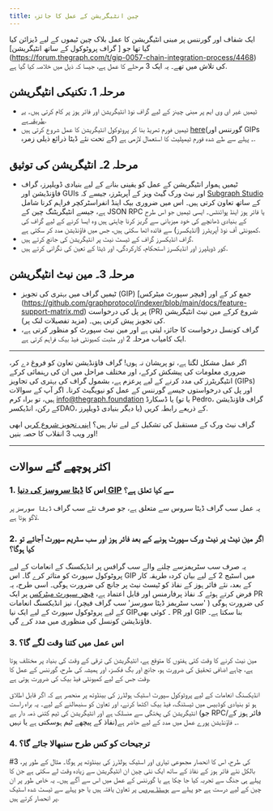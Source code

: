 ```yaml
---
title: چین انٹیگریشن کے عمل کا جائزہ
---
```


ایک شفاف اور گورننس پر مبنی انٹیگریشن کا عمل بلاک چین ٹیموں کے لیے ڈیزائن کیا گیا تھا جو [ گراف پروٹوکول کے ساتھ انٹیگریشن] \(https://forum.thegraph.com/t/gip-0057-chain-integration-process/4468) کی تلاش میں تھے۔ یہ ایک 3 مرحلے کا عمل ہے، جیسا کہ ذیل میں خلاصہ کیا گیا ہے.

## مرحلہ 1. تکنیکی انٹیگریشن

-   ٹیمیں غیر ای وی ایم پر مبنی چینز کے لیے گراف نوڈ انٹیگریشن اور فائر ہوز پر کام کرتی ہیں۔ [یہ طریقہ ہے](/new-chain-integration/).
-   ٹیمیں فورم تھریڈ بنا کر پروٹوکول انٹیگریشن کا عمل شروع کرتی ہیں [here](https://forum.thegraph.com/c/governance-gips/new-chain-support/71)(گورننس اور GIPs کے تحت نئے ڈیٹا ذرائع ذیلی زمرہ)
    ۔ پہلے سے طے شدہ فورم ٹیمپلیٹ کا استعمال لازمی ہے.

## مرحلہ 2۔ انٹیگریشن کی توثیق

-   ٹیمیں ہموار انٹیگریشن کے عمل کو یقینی بنانے کے لیے بنیادی ڈویلپرز، گراف فاؤنڈیشن اور GUIs اور نیٹ ورک گیٹ ویز کے آپریٹرز، جیسے کہ [Subgraph Studio](https://thegraph.com/studio/) کے ساتھ تعاون کرتی ہیں۔ اس میں ضروری بیک اینڈ انفراسٹرکچر فراہم کرنا شامل ہے، جیسے انٹیگریٹنگ چین کے JSON RPC یا فائر ہوز اینڈ پوائنٹس۔ ایسی ٹیمیں جو اس طرح کے بنیادی ڈھانچے کی خود میزبانی سے گریز کرنا چاہتی ہیں وہ ایسا کرنے کے لیے گراف کی کمیونٹی آف نوڈ آپریٹرز (انڈیکسرز) سے فائدہ اٹھا سکتی ہیں، جس میں فاؤنڈیشن مدد کر سکتی ہے.
-   گراف انڈیکسرز گراف کے ٹیسٹ نیٹ پر انٹیگریشن کی جانچ کرتے ہیں.
-   کور ڈویلپرز اور انڈیکسرز استحکام، کارکردگی، اور ڈیٹا کے تعین کی نگرانی کرتے ہیں.

## مرحلہ 3۔ مین نیٹ انٹیگریشن

-   ٹیمیں گراف میں بہتری کی تجویز (GIP) جمع کر کے اور [فیچر سپورٹ میٹرکس] \(https://github.com/graphprotocol/indexer/blob/main/docs/feature-support-matrix.md) پر پل کی درخواست (PR) شروع کرکے مین نیٹ انٹیگریشن کی تجویز پیش کرتی ہیں۔ (مزید تفصیلات لنک پر).
-   گراف کونسل درخواست کا جائزہ لیتی ہے اور مین نیٹ سپورٹ کو منظور کرتی ہے، ایک کامیاب مرحلہ 2 اور مثبت کمیونٹی فیڈ بیک فراہم کرتی ہے.

* * *

اگر عمل مشکل لگتا ہے، تو پریشان نہ ہوں! گراف فاؤنڈیشن تعاون کو فروغ دے کر، ضروری معلومات کی پیشکش کرکے، اور مختلف مراحل میں ان کی رہنمائی کرکے انٹیگریٹرز کی مدد کرنے کے لیے پرعزم ہے، بشمول گراف کی بہتری کی تجاویز (GIPs) اور پل کی درخواستوں جیسے گورننس کے عمل کو نیویگیٹ کرنا۔ اگر آپ کے سوالات ہیں، تو براہ کرم [info@thegraph.foundation](mailto:info@thegraph.foundation) یا ڈسکارڈ (یا تو Pedro، گراف فاؤنڈیشن کے رکن، انڈیکسرDAO، یا دیگر بنیادی ڈویلپرز) کے ذریعے رابطہ کریں.

گراف نیٹ ورک کے مستقبل کی تشکیل کے لیے تیار ہیں؟ [اپنی تجویز شروع کریں](https://github.com/graphprotocol/graph-improvement-proposals/blob/main/gips/0057-chain-integration-process.md) ابھی اور ویب 3 انقلاب کا حصہ بنیں!

* * *

## اکثر پوچھے گئے سوالات

### 1.  اس کا [ڈیٹا سروسز کی دنیا GIP](https://forum.thegraph.com/t/gip-0042-a-world-of-data-services/3761) سے کیا تعلق ہے؟

یہ عمل سب گراف ڈیٹا سروس سے متعلق ہے، جو صرف نئے سب گراف `ڈیٹا سورسز` پر لاگو ہوتا ہے.

### 2.  اگر مین نیٹ پر نیٹ ورک سپورٹ ہونے کے بعد فائر ہوز اور سب سٹریم سپورٹ آجائے تو کیا ہوگا؟

یہ صرف سب سٹریمزسے چلنے والے سب گرافس پر انڈیکسنگ کے انعامات کے لیے پروٹوکول سپورٹ کو متاثر کرے گا۔ اس GIP میں اسٹیج 2 کے لیے بیان کردہ طریقہ کار کے بعد، نئے فائر ہوز کے نفاذ کو ٹیسٹ نیٹ پر جانچ کی ضرورت ہوگی۔ اسی طرح، یہ فرض کرتے ہوئے کہ نفاذ پرفارمنس اور قابل اعتماد ہے، [فیچر سپورٹ میٹرکس](https://github.com/graphprotocol/indexer/blob/main/docs/feature-support-matrix.md) پر ایک PR کی ضرورت ہوگی ( 'سب سٹریمز ڈیٹا سورسز' سب گراف فیچر)، نیز انڈیکسنگ انعامات کے لیے پروٹوکول سپورٹ کے لیے ایک نیا GIP۔ کوئی بھی PR اور GIP بنا سکتا ہے۔ فاؤنڈیشن کونسل کی منظوری میں مدد کرے گی.

### 3.  اس عمل میں کتنا وقت لگے گا؟

مین نیٹ کرنے کا وقت کئی ہفتوں کا متوقع ہے، انٹیگریشن کی ترقی کے وقت کی بنیاد پر مختلف ہوتا ہے، چاہے اضافی تحقیق کی ضرورت ہو، جانچ اور بگ فکسز، اور ہمیشہ کی طرح، گورننس کے عمل کا وقت جس کے لیے کمیونٹی فیڈ بیک کی ضرورت ہوتی ہے.

انڈیکسنگ انعامات کے لیے پروٹوکول سپورٹ اسٹیک ہولڈرز کی بینڈوتھ پر منحصر ہے کہ اگر قابل اطلاق ہو تو بنیادی کوڈبیس میں ٹیسٹنگ، فیڈ بیک اکٹھا کرنے، اور تعاون کو سنبھالنے کے لیے۔ یہ براہ راست انٹیگریشن کی پختگی سے منسلک ہے اور انٹیگریشن کی ٹیم کتنی ذمہ دار ہے (جو RPC/فائر ہوز کے نفاذ کے پیچھے ٹیم ہوسکتی ہے یا نہیں)۔ فاؤنڈیشن پورے عمل میں مدد کے لیے حاضر ہے.

### 4.  ترجیحات کو کس طرح سنبھالا جائے گا؟

\#3 کی طرح، اس کا انحصار مجموعی تیاری اور اسٹیک ہولڈرز کی بینڈوتھ پر ہوگا۔ مثال کے طور پر، بالکل نئے فائر ہوز کے نفاذ کے ساتھ ایک نئی چین ان انٹیگریشن سے زیادہ وقت لے سکتی ہے جن کا پہلے ہی جنگ سے تجربہ کیا جا چکا ہے یا گورننس کے عمل میں اس سے آگے ہیں۔ یہ خاص طور پر ان چین کے لیے درست ہے جو پہلے سے [ہوسٹڈ سروس](https://thegraph.com/hosted-service) پر تعاون یافتہ ہیں یا جو پہلے سے ٹیسٹ شدہ اسٹیک پر انحصار کرتے ہیں.
